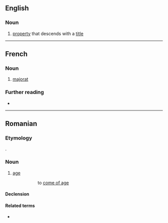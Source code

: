 {{also|majorât|Majorat}}

==English==

===Noun===
{{en-noun}}

# {{lb|en|legal}} [[property]] that descends with a [[title]]

----

==French==

===Noun===
{{fr-noun|m}}

# [[#English|majorat]]

===Further reading===
* {{R:TLFi}}

----

==Romanian==

===Etymology===
{{bor|ro|fr|majorat}}.

===Noun===
{{ro-noun|n|-}}

# [[age]] {{gloss|time of life when one attains full person rights}}
#: {{l|ro|ajunge la majorat|''a ajunge la '''majorat'''''}}
#:: to [[come of age]]

====Declension====
{{ro-noun-n|n=sg}}

====Related terms====
* {{l|ro|major}}